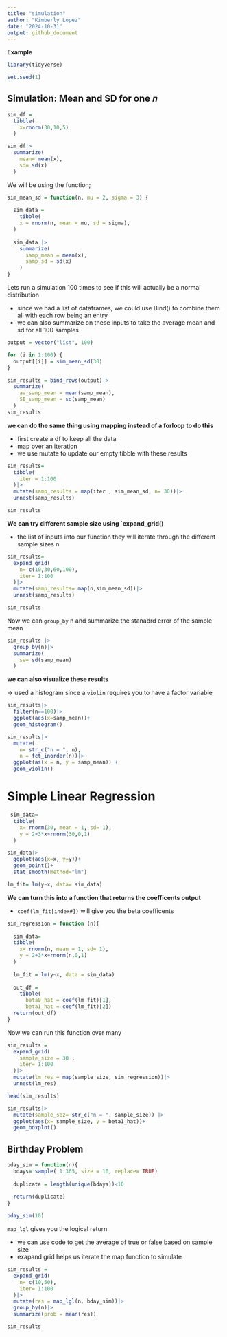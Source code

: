 ```yaml
---
title: "simulation"
author: "Kimberly Lopez"
date: "2024-10-31"
output: github_document
---
```


**Example**

```r
library(tidyverse)

set.seed(1)

```
## Simulation: Mean and SD for one 𝑛


```r
sim_df = 
  tibble(
    x=rnorm(30,10,5)
  )

sim_df|>
  summarize(
    mean= mean(x),
    sd= sd(x)
  )
```
We will be using the function; 
```r
sim_mean_sd = function(n, mu = 2, sigma = 3) {
  
  sim_data = 
    tibble(
    x = rnorm(n, mean = mu, sd = sigma),
  )
  
  sim_data |> 
    summarize(
      samp_mean = mean(x),
      samp_sd = sd(x)
    )
}
```

Lets run a simulation 100 times to see if this will actually be a normal distribution 

- since we had a list of dataframes, we could use Bind() to combine them all with each row being an entry 
- we can also summarize on these inputs to take the average mean and sd for all 100 samples
```r
output = vector("list", 100)

for (i in 1:100) {
  output[[i]] = sim_mean_sd(30)
}

sim_results = bind_rows(output)|>
  summarize(
    av_samp_mean = mean(samp_mean),
    SE_samp_mean = sd(samp_mean)
  )
sim_results
```
**we can do the same thing using mapping instead of a forloop to do this** 

- first create a df to keep all the data 
- map over an iteration
- we use mutate to update our empty tibble with these results 
```r
sim_results= 
  tibble(
    iter = 1:100
  )|>
  mutate(samp_results = map(iter , sim_mean_sd, n= 30))|>
  unnest(samp_results)

sim_results
```

**We can try different sample size using `expand_grid()**

- the list of inputs into our function they will iterate through the different sample sizes n 
```r
sim_results= 
  expand_grid(
    n= c(10,30,60,100),
    iter= 1:100
  )|>
  mutate(samp_results= map(n,sim_mean_sd))|>
  unnest(samp_results)

sim_results
```

Now we can  `group_by` n and summarize the stanadrd error of the sample mean 

```r
sim_results |> 
  group_by(n)|>
  summarize(
    se= sd(samp_mean)
  )
```


**we can also visualize these results**

-> used a histogram since a `violin` requires you to have a factor variable
```r
sim_results|> 
  filter(n==100)|>
  ggplot(aes(x=samp_mean))+
  geom_histogram()
```

```r
sim_results|> 
  mutate(
    n= str_c("n = ", n),
    n = fct_inorder(n))|> 
  ggplot(as(x = n, y = samp_mean)) +
  geom_violin()
```


# Simple Linear Regression 

```r
 sim_data= 
  tibble(
    x= rnorm(30, mean = 1, sd= 1),
    y = 2+3*x+rnorm(30,0,1)
  )

sim_data|>
  ggplot(aes(x=x, y=y))+
  geom_point()+
  stat_smooth(method="lm")

lm_fit= lm(y~x, data= sim_data)
```

**We can turn this into a function that returns the coefficents output**

- `coef(lm_fit[index#])` will give you the beta coefficents

```r
sim_regression = function (n){
  
  sim_data= 
  tibble(
    x= rnorm(n, mean = 1, sd= 1),
    y = 2+3*x+rnorm(n,0,1)
  )
  
  lm_fit = lm(y~x, data = sim_data)
  
  out_df = 
    tibble( 
      beta0_hat = coef(lm_fit)[1],
      beta1_hat = coef(lm_fit)[2])
  return(out_df)
}
```

Now we can run this function over many 

```r
sim_results = 
  expand_grid(
    sample_size = 30 , 
    iter= 1:100
  )|>
  mutate(lm_res = map(sample_size, sim_regression))|>
  unnest(lm_res)

head(sim_results)

sim_results|>
  mutate(sample_sez= str_c("n = ", sample_size)) |>
  ggplot(aes(x= sample_size, y = beta1_hat))+ 
  geom_boxplot()
```

## Birthday Problem 

```r

bday_sim = function(n){
  bdays= sample( 1:365, size = 10, replace= TRUE)
  
  duplicate = length(unique(bdays))<10
  
  return(duplicate)
}

bday_sim(10)
```

`map_lgl` gives you the logical return 

- we can use code to get the average of true or false based on sample size
- exapand grid helps us iterate the map function to simulate 
```r
sim_results = 
  expand_grid(
    n= c(10,50),
    iter= 1:100
  )|>
  mutate(res = map_lgl(n, bday_sim))|>
  group_by(n)|>
  summarize(prob = mean(res))

sim_results
```

